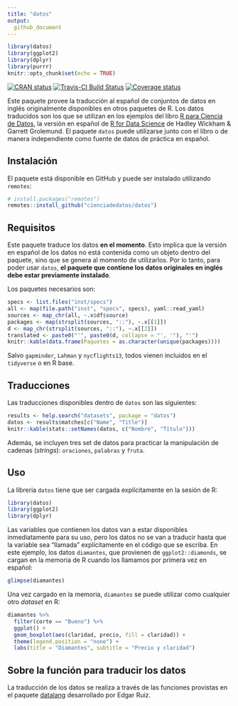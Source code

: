 ```yaml
---
title: "datos"
output: 
  github_document
---
```


```r
library(datos)
library(ggplot2)
library(dplyr)
library(purrr)
knitr::opts_chunk$set(echo = TRUE)
```

[![CRAN status](https://www.r-pkg.org/badges/version/datos)](https://cran.r-project.org/package=datos)
[![Travis-CI Build Status](https://travis-ci.org/cienciadedatos/datos.svg?branch=master)](https://travis-ci.org/cienciadedatos/datos)
[![Coverage status](https://codecov.io/gh/cienciadedatos/datos/branch/master/graph/badge.svg)](https://codecov.io/github/cienciadedatos/datos?branch=master)

Este paquete provee la traducción al español de conjuntos de datos en inglés originalmente disponibles en otros paquetes de R. Los datos traducidos son los que se utilizan en los ejemplos del libro [R para Ciencia de Datos](es.r4ds.hadley.nz), la versión en español de [R for Data Science](r4ds.had.nz.co) de Hadley Wickham & Garrett Grolemund. El paquete `datos` puede utilizarse junto con el libro o de manera independiente como fuente de datos de práctica en español. 

## Instalación

El paquete está disponible en GitHub y puede ser instalado utilizando `remotes`:

```r
# install.packages("remotes")
remotes::install_github("cienciadedatos/datos")
```

## Requisitos

Este paquete traduce los datos **en el momento**. Esto implica que la versión en español de los datos no está contenida como un objeto dentro del paquete, sino que se genera al momento de utilizarlos. Por lo tanto, para poder usar `datos`, **el paquete que contiene los datos originales en inglés debe estar previamente instalado**. 

Los paquetes necesarios son:

```r
specs <- list.files("inst/specs")
all <- map(file.path("inst", "specs", specs), yaml::read_yaml)
sources <- map_chr(all, ~.x$df$source)
packages <- map(strsplit(sources, "::"), ~.x[[1]])
d <- map_chr(strsplit(sources, "::"), ~.x[[2]])
translated <- paste0("'", paste0(d, collapse = "', '"), "'")
knitr::kable(data.frame(Paquetes = as.character(unique(packages))))
```

Salvo `gapminder`, `Lahman` y `nycflights13`, todos vienen incluidos en el `tidyverse` o en R base. 

## Traducciones

Las traducciones disponibles dentro de `datos` son las siguientes:

```r
results <- help.search("datasets", package = "datos")
datos <- results$matches[c("Name", "Title")]
knitr::kable(stats::setNames(datos, c("Nombre", "Título")))
```

Además, se incluyen tres set de datos para practicar la manipulación de cadenas (_strings_): `oraciones`, `palabras` y `fruta`. 

## Uso

La libreria `datos` tiene que ser cargada explícitamente en la sesión de R:

```r
library(datos)
library(ggplot2)
library(dplyr)
```

Las variables que contienen los datos van a estar disponibles inmediatamente para su uso, pero los datos no se van a traducir hasta que la variable sea "llamada" explícitamente en el código que se escriba. En este ejemplo, los datos `diamantes`, que provienen de `ggplot2::diamonds`, se cargan en la memoria de R cuando los llamamos por primera vez en español:

```r
glimpse(diamantes)
```

Una vez cargado en la memoria, `diamantes` se puede utilizar como cualquier otro _dataset_ en R:

```r
diamantes %>%
  filter(corte == "Bueno") %>%
  ggplot() +
  geom_boxplot(aes(claridad, precio, fill = claridad)) +
  theme(legend.position = "none") +
  labs(title = "Diamantes", subtitle = "Precio y claridad")
```


## Sobre la función para traducir los datos 

La traducción de los datos se realiza a través de las funciones provistas en el paquete [datalang](https://github.com/edgararuiz/datalang) desarrollado por Edgar Ruiz. 
